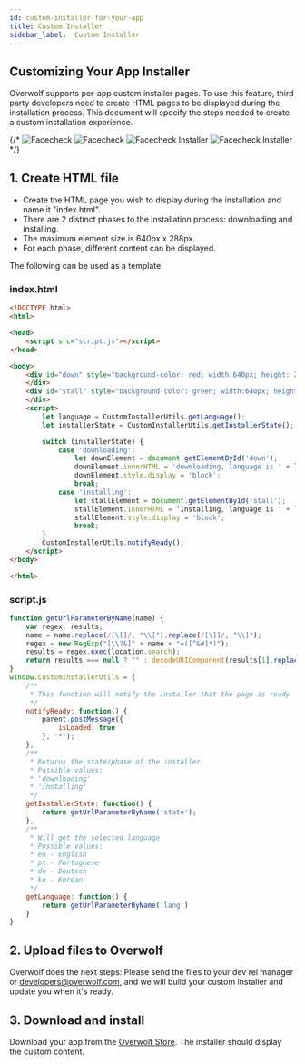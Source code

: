 ```yaml
---
id: custom-installer-for-your-app
title: Custom Installer
sidebar_label:  Custom Installer
---
```


## Customizing Your App Installer

Overwolf supports per-app custom installer pages.
To use this feature, third party developers need to create HTML pages to be displayed during the installation process. This document will specify the steps needed to create a custom installation
experience.

<ImageSlider>
{/*
  <img src={require('../assets/custom-installer/image-1.png').default} alt="Facecheck"/>
  <img src={require('../assets/custom-installer/image-3.png').default} alt="Facecheck"/>
  <img src={require('../assets/custom-installer/image-4.png').default} alt="Facecheck Installer"/>
  <img src={require('../assets/custom-installer/image-2.png').default} alt="Facecheck Installer"/>
*/}</ImageSlider>


## 1. Create HTML file

* Create the HTML page you wish to display during the installation and name it "index.html".
* There are 2 distinct phases to the installation process: downloading and installing.
* The maximum element size is 640px x 288px.
* For each phase, different content can be displayed.

The following can be used as a template:

### index.html

```html
<!DOCTYPE html>
<html>

<head>
    <script src="script.js"></script>
</head>

<body>
    <div id="down" style="background-color: red; width:640px; height: 288px; display: none;">
    </div>
    <div id="stall" style="background-color: green; width:640px; height: 288px; display: none;">
    </div>
    <script>
        let language = CustomInstallerUtils.getLanguage();
        let installerState = CustomInstallerUtils.getInstallerState();

        switch (installerState) {
            case 'downloading':
                let downElement = document.getElementById('down');
                downElement.innerHTML = 'downloading, language is ' + language;
                downElement.style.display = 'block';
                break;
            case 'installing':
                let stallElement = document.getElementById('stall');
                stallElement.innerHTML = ‘Installing, language is ' + language;
                stallElement.style.display = 'block';
                break;
        }
        CustomInstallerUtils.notifyReady();
    </script>
</body>

</html>
```

### script.js

```js
function getUrlParameterByName(name) {
    var regex, results;
    name = name.replace(/[\[]/, "\\[").replace(/[\]]/, "\\]");
    regex = new RegExp("[\\?&]" + name + "=([^&#]*)");
    results = regex.exec(location.search);
    return results === null ? "" : decodeURIComponent(results[1].replace(/\+/g, " "));
}
window.CustomInstallerUtils = {
    /**
     * This function will notify the installer that the page is ready
     */
    notifyReady: function() {
        parent.postMessage({
            isLoaded: true
        }, "*");
    },
    /**
     * Returns the state/phase of the installer
     * Possible values:
     * 'downloading'
     * 'installing'
     */
    getInstallerState: function() {
        return getUrlParameterByName('state');
    },
    /**
     * Will get the selected language
     * Possible values:
     * en - English
     * pt - Portuguese
     * de - Deutsch
     * ko - Korean
     */
    getLanguage: function() {
        return getUrlParameterByName('lang')
    }
}
```

## 2.  Upload files to Overwolf

Overwolf does the next steps:
Please send the files to your dev rel manager or developers@overwolf.com, and we will build your custom installer and update you when it's ready.

## 3. Download and install

Download your app from the <a href="https://www.overwolf.com/appstore"  target="_blank">Overwolf Store</a>. The installer should display the custom content.
